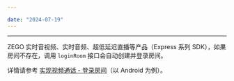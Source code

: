 ```yaml
---

date: "2024-07-19"
---
```


<Title>Express 如何创建房间？</Title>



---

ZEGO 实时音视频、实时音频、超低延迟直播等产品（Express 系列 SDK），如果房间不存在，调用 `loginRoom` 接口会自动创建并登录房间。

详情请参考 [实现视频通话 - 登录房间](/real-time-video-android-java/quick-start/implementing-video-call#3_2)（以 Android 为例）。
